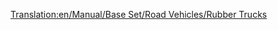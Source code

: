 [[Translation:en/Manual/Base Set/Road Vehicles/Rubber Trucks]]
{{hu/Manual/Base Set/Road Vehicles/Navbox Közúti járművek}}
{{hu/Manual/Base Set/Road Vehicles/Közúti járművek|name     = Balogh gumiszállító
  |img      = en/Archive/Old 32bpp/Balogh Rubber Truck.png
  |price    = £4,797 ($9,594) 
  |speed    = 30 mph (48 km/h)
  |annual   = £421 ($842)
  |designed = 1936
  |life     = 15
  |capacity = 17,000 liter [[hu/Manual/Base Set/Cargos/Gumi|gumi]]
}}
{{hu/Manual/Base Set/Road Vehicles/Közúti járművek|name     = Uhl gumiszállító
  |img      = en/Archive/Old 32bpp/Uhl Rubber Truck.png
  |price    = £6,027 ($12,054)
  |speed    = 55 mph (88 km/h)
  |annual   = £787 ($1,574)
  |designed = 1977
  |life     = 15
  |capacity = 19,000 liter [[hu/Manual/Base Set/Cargos/Gumi|gumi]]
}}
{{hu/Manual/Base Set/Road Vehicles/Közúti járművek|name     = RMT gumiszállító
  |img      = en/Archive/Old 32bpp/RMT Rubber Truck.png
  |price    = £6,437 ($12,874) 
  |speed    = 70 mph (112 km/h)
  |annual   = £1,125 ($2,250)
  |designed = 2011
  |life     = 15
  |capacity = 22,000 liter [[hu/Manual/Base Set/Cargos/Gumi|gumi]]
}}